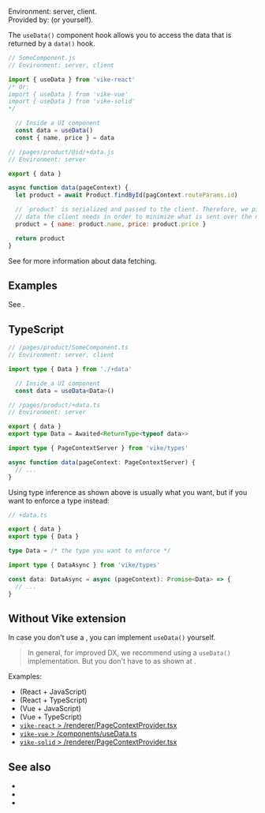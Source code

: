 
Environment: server, client.  
Provided by: <UiFrameworkVikeExtension /> (or <Link href="#without-vike-extension">yourself</Link>).

The `useData()` component hook allows you to access the data that is returned by a <Link href="/data">`data()` hook</Link>.

```js
// SomeComponent.js
// Environment: server, client

import { useData } from 'vike-react'
/* Or:
import { useData } from 'vike-vue'
import { useData } from 'vike-solid'
*/

  // Inside a UI component
  const data = useData()
  const { name, price } = data
```

```js
// /pages/product/@id/+data.js
// Environment: server

export { data }

async function data(pageContext) {
  let product = await Product.findById(pagContext.routeParams.id)

  // `product` is serialized and passed to the client. Therefore, we pick only the
  // data the client needs in order to minimize what is sent over the network.
  product = { name: product.name, price: product.price }

  return product
}
```

See <Link href="/data-fetching" /> for more information about data fetching.


## Examples

See <Link href="/data#examples" />.


## TypeScript

```ts
// /pages/product/SomeComponent.ts
// Environment: server, client

import type { Data } from './+data'

  // Inside a UI component
  const data = useData<Data>()
```

```ts
// /pages/product/+data.ts
// Environment: server

export { data }
export type Data = Awaited<ReturnType<typeof data>>

import type { PageContextServer } from 'vike/types'

async function data(pageContext: PageContextServer) {
  // ...
}
```

Using type inference as shown above is usually what you want, but if you want to enforce a type instead:

```ts
// +data.ts

export { data }
export type { Data }

type Data = /* the type you want to enforce */

import type { DataAsync } from 'vike/types'

const data: DataAsync = async (pageContext): Promise<Data> => {
  // ...
}
```

## Without Vike extension

In case you don't use a <UiFrameworkVikeExtension />, you can implement `useData()` yourself.

> In general, for improved DX, we recommend using a `useData()` implementation. But you don't have to as shown at <Link href="/data#without-usedata" doNotInferSectionTitle />.

Examples:
 - <Link href='/boilerplates/boilerplate-react/renderer/useData.js' /> (React + JavaScript)
 - <Link href='/boilerplates/boilerplate-react-ts/renderer/useData.ts' /> (React + TypeScript)
 - <Link href='/boilerplates/boilerplate-vue/renderer/useData.js' /> (Vue + JavaScript)
 - <Link href='/boilerplates/boilerplate-vue-ts/renderer/useData.ts' /> (Vue + TypeScript)
 - [`vike-react` > /renderer/PageContextProvider.tsx](https://github.com/vikejs/vike-react/blob/main/packages/vike-react/src/hooks/useData.tsx)
 - [`vike-vue` > /components/useData.ts](https://github.com/vikejs/vike-vue/blob/main/packages/vike-vue/components/useData.ts)
 - [`vike-solid` > /renderer/PageContextProvider.tsx](https://github.com/vikejs/vike-solid/blob/main/vike-solid/renderer/PageContextProvider.tsx)


## See also

- <Link href="/data-fetching" />
- <Link href="/data" />
- <Link href="/usePageContext" />
